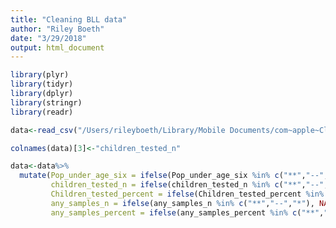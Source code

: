 ```yaml
---
title: "Cleaning BLL data"
author: "Riley Boeth"
date: "3/29/2018"
output: html_document
---
```


```r
library(plyr)
library(tidyr)
library(dplyr)
library(stringr)
library(readr)
```

```r
data<-read_csv("/Users/rileyboeth/Library/Mobile Documents/com~apple~CloudDocs/Spring 2018 Courses/Data Journalism/BLL_under6_zip_2015.csv")

colnames(data)[3]<-"children_tested_n"

data<-data%>%
  mutate(Pop_under_age_six = ifelse(Pop_under_age_six %in% c("**","--","*"), NA, Pop_under_age_six),
         children_tested_n = ifelse(children_tested_n %in% c("**","--","*"), NA, children_tested_n),
         Children_tested_percent = ifelse(Children_tested_percent %in% c("**","--","*"), NA, Children_tested_percent),
         any_samples_n = ifelse(any_samples_n %in% c("**","--","*"), NA, any_samples_n),
         any_samples_percent = ifelse(any_samples_percent %in% c("**","--","*"), NA, any_samples_percent))
```

